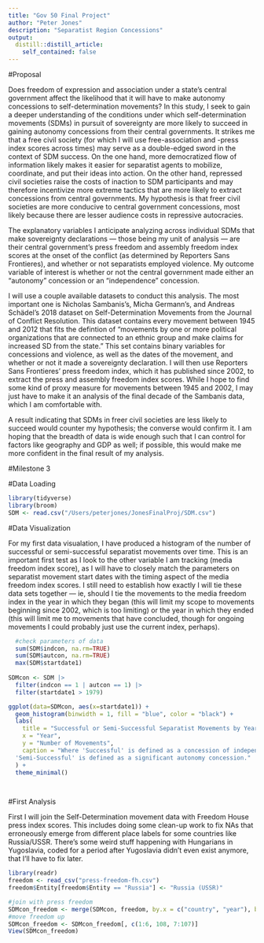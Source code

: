 ```yaml
---
title: "Gov 50 Final Project"
author: "Peter Jones"
description: "Separatist Region Concessions"
output:
  distill::distill_article:
    self_contained: false
---
```


#Proposal

Does freedom of expression and association under a state's central government affect the likelihood that it will have to make autonomy concessions to self-determination movements? In this study, I seek to gain a deeper understanding of the conditions under which self-determination movements (SDMs) in pursuit of sovereignty are more likely to succeed in gaining autonomy concessions from their central governments. It strikes me that a free civil society (for which I will use free-association and -press index scores across times) may serve as a double-edged sword in the context of SDM success. On the one hand, more democratized flow of information likely makes it easier for separatist agents to mobilize, coordinate, and put their ideas into action. On the other hand, repressed civil societies raise the costs of inaction to SDM participants and may therefore incentivize more extreme tactics that are more likely to extract concessions from central governments. My hypothesis is that freer civil societies are more conducive to central government concessions, most likely because there are lesser audience costs in repressive autocracies. 

The explanatory variables I anticipate analyzing across individual SDMs that make sovereignty declarations — those being my unit of analysis — are their central government's press freedom and assembly freedom index scores at the onset of the conflict (as determined by Reporters Sans Frontieres), and whether or not separatists employed violence. My outcome variable of interest is whether or not the central government made either an "autonomy" concession or an "independence" concession. 

I will use a couple available datasets to conduct this analysis. The most important one is Nicholas Sambanis's, Micha Germann's, and Andreas Schädel's 2018 dataset on Self-Determination Movements from the Journal of Conflict Resolution. This dataset contains every movement between 1945 and 2012 that fits the defintion of "movements by one or more political organizations that are connected to an ethnic group and make claims for increased SD from the state." This set contains binary variables for concessions and violence, as well as the dates of the movement, and whether or not it made a sovereignty declaration. I will then use Reporters Sans Frontieres' press freedom index, which it has published since 2002, to extract the press and assembly freedom index scores. While I hope to find some kind of proxy measure for movements between 1945 and 2002, I may just have to make it an analysis of the final decade of the Sambanis data, which I am comfortable with.

A result indicating that SDMs in freer civil societies are less likely to succeed would counter my hypothesis; the converse would confirm it. I am hoping that the breadth of data is wide enough such that I can control for factors like geography and GDP as well; if possible, this would make me more confident in the final result of my analysis.

#Milestone 3

#Data Loading 

```r
library(tidyverse)
library(broom)
SDM <- read.csv("/Users/peterjones/JonesFinalProj/SDM.csv")
```


#Data Visualization

For my first data visualation, I have produced a histogram of the number of successful or semi-successful separatist movements over time. This is an important first test as I look to the other variable I am tracking (media freedom index score), as I will have to closely match the parameters on separatist movement start dates with the timing aspect of the media freedom index scores. I still need to establish how exactly I will tie these data sets together — ie, should I tie the movements to the media freedom index in the year in which they began (this will limit my scope to movements beginning since 2002, which is too limiting) or the year in which they ended (this will limit me to movements that have concluded, though for ongoing movements I could probably just use the current index, perhaps).

```r
  #check parameters of data
  sum(SDM$indcon, na.rm=TRUE)
  sum(SDM$autcon, na.rm=TRUE)
  max(SDM$startdate1)
  
SDMcon <- SDM |>
  filter(indcon == 1 | autcon == 1) |>
  filter(startdate1 > 1979)

ggplot(data=SDMcon, aes(x=startdate1)) + 
  geom_histogram(binwidth = 1, fill = "blue", color = "black") +
  labs(
    title = "Successful or Semi-Successful Separatist Movements by Year",
    x = "Year",
    y = "Number of Movements",
    caption = "Where 'Successful' is defined as a concession of independence, and 
  'Semi-Successful' is defined as a significant autonomy concession."
  ) +
  theme_minimal() 

  
```


#First Analysis

First I will join the Self-Determination movement data with  Freedom House press index scores. This includes doing some clean-up work to fix NAs that erroneously emerge from different place labels for some countries like Russia/USSR. There's some weird stuff happening with Hungarians in Yugoslavia, coded for a period after Yugoslavia didn't even exist anymore, that I'll have to fix later.

```r
library(readr)
freedom <- read_csv("press-freedom-fh.csv")
freedom$Entity[freedom$Entity == "Russia"] <- "Russia (USSR)"

#join with press freedom
SDMcon_freedom <- merge(SDMcon, freedom, by.x = c("country", "year"), by.y = c("Entity", "Year"), all.x = TRUE)
#move freedom up 
SDMcon_freedom <- SDMcon_freedom[, c(1:6, 108, 7:107)]
View(SDMcon_freedom)
```











